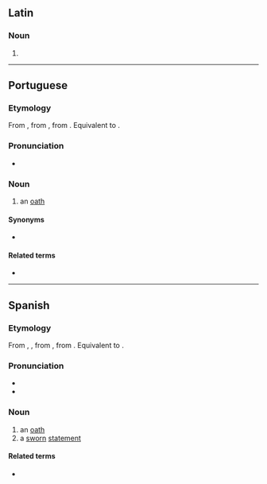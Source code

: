 {{also|Juramento|juramentó}}
==Latin==

===Noun===
{{la-noun-form|jūrāmentō}}

# {{inflection of|jūrāmentum||dat|and|abl|s|lang=la}}

----

==Portuguese==

===Etymology===
From {{inh|pt|roa-opt|juramento}}, from {{inh|pt|LL.|iūrāmentum|jūrāmentum, iūrāmentum|oath}}, from {{inh|pt|la|iūrō}}. Equivalent to {{suffix|jurar|mento|lang=pt}}.

===Pronunciation===
{{rfp|pt}}
* {{hyph|ju|ra|men|to|lang=pt}}

===Noun===
{{pt-noun|m|s}}

# an [[oath]]

====Synonyms====
* {{l|pt|jura}}

====Related terms====
* {{l|pt|jurar}}

----

==Spanish==

===Etymology===
From {{inh|es|osp|juramento}}, {{m|osp|juramiento}}, from {{inh|es|LL.|iūrāmentum|jūrāmentum, iūrāmentum|oath}}, from {{inh|es|la|iūrō}}. Equivalent to {{suffix|jurar|mento|lang=es}}.

===Pronunciation===
* {{es-IPA}}
* {{hyph|ju|ra|men|to|lang=es}}

===Noun===
{{es-noun|m}}

# an [[oath]]
# a [[sworn]] [[statement]]

====Related terms====
* {{l|es|jurar}}